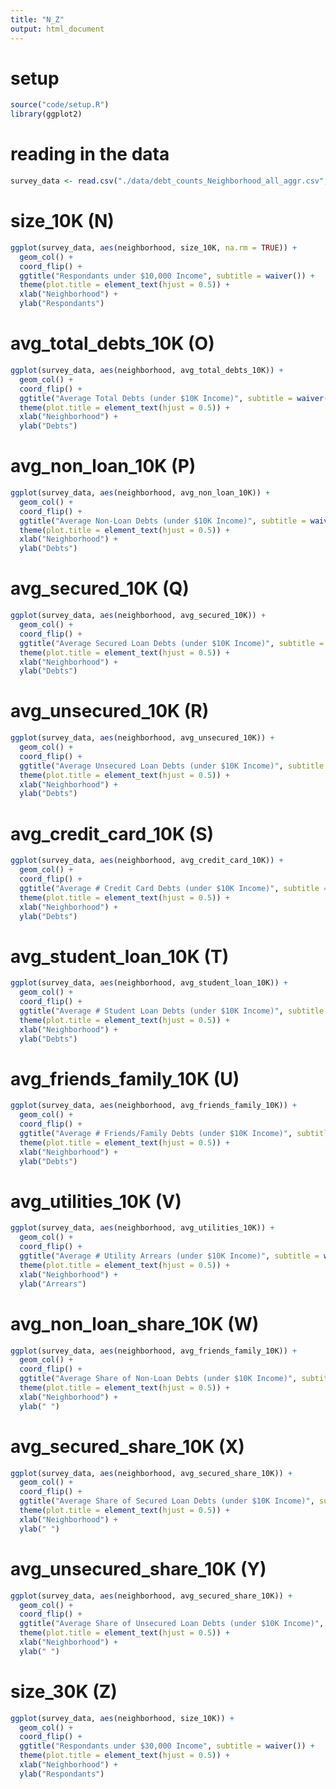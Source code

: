 ```yaml
---
title: "N_Z"
output: html_document
---
```


# setup
```r
source("code/setup.R")
library(ggplot2)
```

# reading in the data
```r
survey_data <- read.csv("./data/debt_counts_Neighborhood_all_aggr.csv",na.omit())
```

# size_10K (N)
```r
ggplot(survey_data, aes(neighborhood, size_10K, na.rm = TRUE)) +
  geom_col() +
  coord_flip() +
  ggtitle("Respondants under $10,000 Income", subtitle = waiver()) +
  theme(plot.title = element_text(hjust = 0.5)) +
  xlab("Neighborhood") +
  ylab("Respondants")
```

# avg_total_debts_10K (O)
```r
ggplot(survey_data, aes(neighborhood, avg_total_debts_10K)) +
  geom_col() +
  coord_flip() +
  ggtitle("Average Total Debts (under $10K Income)", subtitle = waiver()) +
  theme(plot.title = element_text(hjust = 0.5)) +
  xlab("Neighborhood") +
  ylab("Debts")
```

# avg_non_loan_10K (P)
```r
ggplot(survey_data, aes(neighborhood, avg_non_loan_10K)) +
  geom_col() +
  coord_flip() +
  ggtitle("Average Non-Loan Debts (under $10K Income)", subtitle = waiver()) +
  theme(plot.title = element_text(hjust = 0.5)) +
  xlab("Neighborhood") +
  ylab("Debts")
```

# avg_secured_10K (Q)
```r
ggplot(survey_data, aes(neighborhood, avg_secured_10K)) +
  geom_col() +
  coord_flip() +
  ggtitle("Average Secured Loan Debts (under $10K Income)", subtitle = waiver()) +
  theme(plot.title = element_text(hjust = 0.5)) +
  xlab("Neighborhood") +
  ylab("Debts")
```

# avg_unsecured_10K (R)
```r
ggplot(survey_data, aes(neighborhood, avg_unsecured_10K)) +
  geom_col() +
  coord_flip() +
  ggtitle("Average Unsecured Loan Debts (under $10K Income)", subtitle = waiver()) +
  theme(plot.title = element_text(hjust = 0.5)) +
  xlab("Neighborhood") +
  ylab("Debts")
```

# avg_credit_card_10K (S)
```r
ggplot(survey_data, aes(neighborhood, avg_credit_card_10K)) +
  geom_col() +
  coord_flip() +
  ggtitle("Average # Credit Card Debts (under $10K Income)", subtitle = waiver()) +
  theme(plot.title = element_text(hjust = 0.5)) +
  xlab("Neighborhood") +
  ylab("Debts")
```

# avg_student_loan_10K (T)
```r
ggplot(survey_data, aes(neighborhood, avg_student_loan_10K)) +
  geom_col() +
  coord_flip() +
  ggtitle("Average # Student Loan Debts (under $10K Income)", subtitle = waiver()) +
  theme(plot.title = element_text(hjust = 0.5)) +
  xlab("Neighborhood") +
  ylab("Debts")
```

# avg_friends_family_10K (U)
```r
ggplot(survey_data, aes(neighborhood, avg_friends_family_10K)) +
  geom_col() +
  coord_flip() +
  ggtitle("Average # Friends/Family Debts (under $10K Income)", subtitle = waiver()) +
  theme(plot.title = element_text(hjust = 0.5)) +
  xlab("Neighborhood") +
  ylab("Debts")
```

# avg_utilities_10K (V)
```r
ggplot(survey_data, aes(neighborhood, avg_utilities_10K)) +
  geom_col() +
  coord_flip() +
  ggtitle("Average # Utility Arrears (under $10K Income)", subtitle = waiver()) +
  theme(plot.title = element_text(hjust = 0.5)) +
  xlab("Neighborhood") +
  ylab("Arrears")
```

# avg_non_loan_share_10K (W)
```r
ggplot(survey_data, aes(neighborhood, avg_friends_family_10K)) +
  geom_col() +
  coord_flip() +
  ggtitle("Average Share of Non-Loan Debts (under $10K Income)", subtitle = waiver()) +
  theme(plot.title = element_text(hjust = 0.5)) +
  xlab("Neighborhood") +
  ylab(" ")
```

# avg_secured_share_10K (X)
```r
ggplot(survey_data, aes(neighborhood, avg_secured_share_10K)) +
  geom_col() +
  coord_flip() +
  ggtitle("Average Share of Secured Loan Debts (under $10K Income)", subtitle = waiver()) +
  theme(plot.title = element_text(hjust = 0.5)) +
  xlab("Neighborhood") +
  ylab(" ")
```

# avg_unsecured_share_10K (Y)
```r
ggplot(survey_data, aes(neighborhood, avg_secured_share_10K)) +
  geom_col() +
  coord_flip() +
  ggtitle("Average Share of Unsecured Loan Debts (under $10K Income)", subtitle = waiver()) +
  theme(plot.title = element_text(hjust = 0.5)) +
  xlab("Neighborhood") +
  ylab(" ")

```

# size_30K (Z)
```r
ggplot(survey_data, aes(neighborhood, size_10K)) +
  geom_col() +
  coord_flip() +
  ggtitle("Respondants under $30,000 Income", subtitle = waiver()) +
  theme(plot.title = element_text(hjust = 0.5)) +
  xlab("Neighborhood") +
  ylab("Respondants")
```
